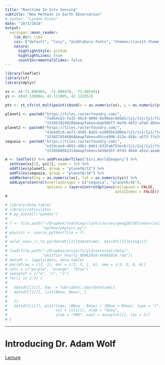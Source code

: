 ```yaml
---
title: "Realtime In Situ Sensing"
subtitle: "New Methods in Earth Observation"
# author: "Lyndon Estes"
date: "10/3/2018"
output:
  xaringan::moon_reader:
    lib_dir: libs
    css: ["default", "lucy", "middlebury-fonts", "themes/class11-theme.css"]
    nature:
      highlightStyle: github
      highlightLines: true
      countIncrementalSlides: false
---
```





```r
library(leaflet)
library(sf)
library(dplyr)

xs <- c(-71.806965, -71.806478, -71.805491)
ys <- c(42.120884, 42.121805, 42.122951)

pts <- st_sfc(st_multipoint(cbind(x = as.numeric(xs), y = as.numeric(ys))))

planet1 <- paste0("https://tiles.rasterfoundry.com/", 
                  "7a4b4cb3-fe35-46c9-9896-6e98eec46665/{z}/{x}/{y}/?tag=",
                  "1538578249206&mapToken=8ab506f7-9ef0-46f2-afe6-db5ec1c9e9e4")
planet2 <- paste0("https://tiles.rasterfoundry.com/",
                  "43ebd5c0-ae71-4505-8ab5-e1009583d0be/{z}/{x}/{y}/?tag=",
                  "1538578546868&mapToken=93ccd998-413a-458c-a573-ffa7e49ca251")
sequoia <- paste0("https://tiles.rasterfoundry.com/", 
                  "e319cae9-4093-40b1-8961-033fa6753ec6/{z}/{x}/{y}/?tag=",
                  "1538580563314&mapToken=3438e35f-07d3-4644-a52a-aea0a4bf7aec")

m <- leaflet() %>% addProviderTiles("Esri.WorldImagery") %>% 
  setView(xs[1], ys[2], zoom = 15) %>%
  addTiles(planet1, group = "planet6/12") %>% 
  addTiles(sequoia, group = "planet6/16") %>% 
  addMarkers(lng = as.numeric(xs), lat = as.numeric(ys)) %>% 
  addLayersControl(overlayGroups = c("sequoia", "planet6/16"),
                   options = layersControlOptions(collapsed = FALSE, 
                                                  autoZIndex = FALSE))
m
```

```r
# library(data.table)
# library(reticulate)
# # py_install("pandas")
# 
# f <- file.path("~/Dropbox/teaching/clark/courses/geog287387/materials/code/", 
#                "python/physics.py")
# physics <- source_python(file = f)
# 
# solar_noon_(r_to_py(datsdt[[1]]$datetime), datsdt[[1]]$long[1])
# 
# load(file.path("~/Dropbox/projects/yld/external/data/", 
#                "whittier_hourly_08062018-06092018.rda"))
# datsdt <- lapply(dats, data.table)
# par(mfrow = c(3, 1), mar = c(3, 3, 1, 0), oma = c(3, 3, 0, 0))
# cols = c("purple", "orange", "blue")
# axesplot = c("n", "n", "s")
# for(i in 1:3) {
#   
#   datsdt[[i]][, day := lubridate::day(datetime)]
#   datsdt[[i]][, list(B4uw, B6uw), {
#     
#   }]
#   datsdt[[i]][, plot(time, (B6uw - B4uw) / (B6uw + B4uw), type = "l", 
#                      col = cols[i], xlab = "date", 
#                      ylab = "PAR", xaxt = axesplot[i], las = 2)]
# } 

```

---

# Introducing Dr. Adam Wolf

[Lecture](11-adamwolf.pdf)

